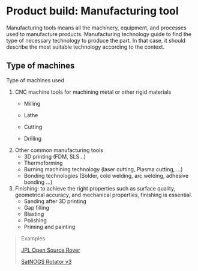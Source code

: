 # Product build: Manufacturing tool {#sec-product-build-manufacturing-tools}

Manufacturing tools means all the machinery, equipment, and processes used to manufacture products.
Manufacturing technology guide to find the type of necessary technology to produce the part.
In that case, it should describe the most suitable technology according to the context.

## Type of machines

Type of machines used

1.  CNC machine tools for machining metal or other rigid materials
    -   Milling

    -   Lathe

    -   Cutting

    -   Drilling
2.  Other common manufacturing tools
    -   3D printing (FDM, SLS...)
    -   Thermoforming
    -   Burning machining technology (laser cutting, Plasma cutting, ...)
    -   Bonding technologies (Solder, cold welding, arc welding, adhesive bonding ...)
3.  Finishing: to achieve the right properties such as surface quality, geometrical accuracy, and mechanical properties, finishing is essential.
    -   Sanding after 3D printing
    -   Gap filling
    -   Blasting
    -   Polishing
    -   Priming and painting

> Examples
>
> [JPL Open Source Rover](https://github.com/nasa-jpl/open-source-rover/tree/master/mechanical/body_assembly#3-machiningfabrication)
>
> [SatNOGS Rotator v3](https://wiki.satnogs.org/SatNOGS_Rotator_v3#Build_Sequence)
